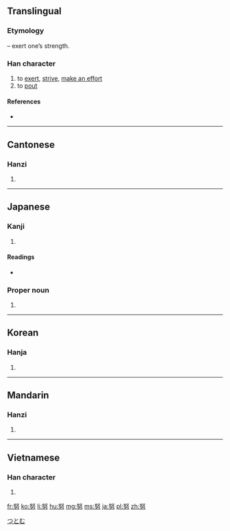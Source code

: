==Translingual==

===Etymology===
{{Han compound|力|t1=strength|奴|ls=psc|c1=s|c2=p}} – exert one’s strength.

===Han character===
{{Han char|rn=19|rad=力|as=05|sn=7|four=4742<sub>7</sub>|canj=女水大尸 (VEKS)|ids=⿱[[奴]][[力]]}}

# to [[exert]], [[strive]], [[make an effort]]
# to [[pout]]

====References====
* {{Han ref|kx=0146.280|dkj=02314|dj=0331.010|hdz=10369.040|uh=52AA|ud=21162|bh=A756|bd=42838}}

----

==Cantonese==

===Hanzi===
{{yue-hanzi|jyut=|y=[[nou5]]}}

# {{defn|lang=yue|sort=力05}}

----

==Japanese==

===Kanji===
{{ja-kanji|grade=4|rs=力05}}

# {{defn|lang=ja|sort=力05}}

====Readings====
* {{ja-readings|on=[[ど]] (do)|kun=[[つとめる]] (tsutomeru), [[ゆめ]] (yume)}}

===Proper noun===
{{ja-pos|k|proper|hira=つとむ|rom=Tsutomu}}

# {{given name|male|lang=ja}}

[[Category:Japanese male given names|つとむ]]

----

==Korean==

===Hanja===
{{ko-hanja|hangeul=노|rv=no|mr=no}}

# {{defn|lang=ko|sort=力05}}

----

==Mandarin==

===Hanzi===
{{cmn-hanzi|pin=[[nǔ]] ([[nu3]])|wg=[[nu3|nu<sup>3</sup>]]}}

# {{defn|lang=cmn|sort=力05}}

----

==Vietnamese==

===Han character===
{{vi-hantu|[[nỗ]]|rs=力05}}

# {{defn|lang=vi|sort=力05}}

[[fr:努]]
[[ko:努]]
[[li:努]]
[[hu:努]]
[[mg:努]]
[[ms:努]]
[[ja:努]]
[[pl:努]]
[[zh:努]]